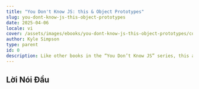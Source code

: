 ```yaml
---
title: "You Don't Know JS: this & Object Prototypes"
slug: you-dont-know-js-this-object-prototypes
date: 2025-04-06
locale: vi
cover: /assets/images/ebooks/you-dont-know-js-this-object-prototypes/cover.jpg
author: Kyle Simpson
type: parent
id: 0
description: Like other books in the “You Don’t Know JS” series, this and Object Prototypes dives into trickier parts of the language that many JavaScript programmers simply avoid. Armed with this knowledge, you can become a true JavaScript master.
---
```


<ImageWrapper
  src="/assets/images/ebooks/working-effectively-with-legacy-code/paper.png"
  alt="Foreword"
/>

## Lời Nói Đầu
